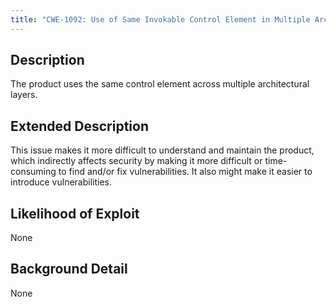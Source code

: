 ```yaml
---
title: "CWE-1092: Use of Same Invokable Control Element in Multiple Architectural Layers"
---
```


## Description
The product uses the same control element across multiple
					architectural layers.

## Extended Description
This issue makes it more difficult to understand and maintain the product, which indirectly affects security by making it more difficult or time-consuming to find and/or fix vulnerabilities.  It also might make it easier to introduce vulnerabilities.

## Likelihood of Exploit
None

## Background Detail
None
        